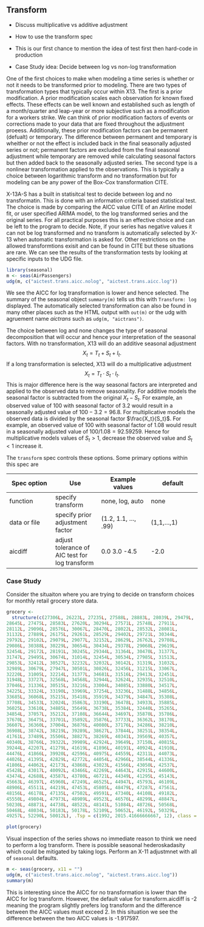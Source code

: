 ## Transform

- Discuss multiplicative vs additive adjustment

- How to use the transform spec

- This is our first chance to mention the idea of test first then hard-code in production

- Case Study idea: Decide between log vs non-log transformation

One of the first choices to make when modeling a time series is whether or not it needs to be transformed prior to modeling. 
There are two types of transformation types that typically occur within X13. 
The first is a prior modification.
A prior modification scales each observation for known fixed effects. 
These effects can be well known and established such as length of a month/quarter and leap-year or more subjective such as a modification for a workers strike.
We can think of prior modification factors of events or corrections made to your data that are fixed throughout the adjustment proeess. 
Additionally, these prior modification factors can be permanent (defualt) or temporary.
The difference between permanent and temporary is wheither or not the effect is included back in the final seasonally adjusted series or not; permanent factors are excluded from the final seasonal adjustment while temporary are removed while calculating seasonal factors but then added back to the seasonally adjusted series. 
The second type is a nonlinear transformation applied to the observations.
This is typically a choice between logarithmic transform and no transformation but for modeling can be any power of the Box-Cox transformation CITE. 

X-13A-S has a built in statisitcal test to decide between log and no transformatin.
This is done with an information criteria based statistical test. 
The choice is made by comparing the AICC value CITE of an Airline model fit, or user specified ARIMA model, to the log transformed series and the original series. 
For all practical purposes this is an effective choice and can be left to the program to decide. 
Note, if your series has negative values it can not be log transformed and no transform is automatically selected by X-13 when automatic transformation is asked for.
Other restrictions on the allowed transformtions exisit and can be found in CITE but these situations are rare.
We can see the results of the transformation tests by looking at specific inputs to the UDG file.

```r
library(seasonal)
m <- seas(AirPassengers)
udg(m, c("aictest.trans.aicc.nolog", "aictest.trans.aicc.log"))
```

We see the AICC for log transformation is lower and hence selected. 
The summary of the seasonal object `summary(m)` tells us this with `Transform: log` displayed. The automatically selected transformation can also be found in many other places such as the HTML output with `out(m)` or the udg with agruement name *aictrans* such as `udg(m, "aictrans")`. 

The choice between log and none changes the type of seasonal decomposition that will occur and hence your interpretation of the seasonal factors. 
With no transformation, X13 will do an additive seasonal adjustment
$$X_t = T_t + S_t + I_t.$$
If a long transformation is selected, X13 will do a multiplicative adjustment
$$X_t = T_t \cdot S_t \cdot I_t.$$
This is major difference here is the way seasonal factors are interpreted and applied to the observed data to remove seasonality. 
For additive models the seasonal factor is subtracted from the original $X_t - S_t$. 
For example, an observed value of 100 with seasonal factor of 3.2 would result in a seasonally adjusted value of $100 - 3.2 = 96.8$.
For multiplicative models the observed data is divided by the seasonal factor $\frac{X_t}{S_t}$. 
For example, an observed value of 100 with seasonal factor of 1.08 would result in a seasonally adjusted value of $100 / 1.08 = 92.59259$.
Hence for multiplicative models values of $S_t>1$, decrease the observed value and $S_t < 1$ increase it.

The `transform` spec controls these options. 
Some primary options within this spec are 

Spec option | Use | Example values | default
------------|------------|-------------|-------------
function    | specify transform | none, log, auto | none
data or file | specify prior adjustment factor | (1.2, 1.1, ..., .99) | (1,1,...,1)
aicdiff | adjust tolerance of AIC test for log transform | 0.0 3.0 -4.5 | -2.0

### Case Study

Consider the situaiton where you are trying to decide on transform choices for monthly retail grocery store data. 

```r
grocery <- 
  structure(c(27306L, 26223L, 27235L, 27588L, 28883L, 28039L, 29479L, 
28645L, 27475L, 28583L, 27620L, 30294L, 27571L, 25748L, 27911L, 
28112L, 29096L, 28576L, 30067L, 28470L, 28022L, 28532L, 28081L, 
31132L, 27889L, 26175L, 29261L, 28529L, 29402L, 29721L, 30344L, 
29792L, 29102L, 29079L, 29077L, 32152L, 28629L, 26762L, 29708L, 
29086L, 30388L, 30229L, 30654L, 30434L, 29378L, 29068L, 29619L, 
32454L, 29172L, 28191L, 30245L, 29344L, 31364L, 30470L, 31377L, 
31747L, 29495L, 30674L, 31014L, 32454L, 30534L, 27985L, 31513L, 
29853L, 32412L, 30527L, 32232L, 32032L, 30142L, 31319L, 31032L, 
32989L, 30679L, 27947L, 30501L, 30826L, 32456L, 31215L, 33067L, 
32220L, 31005L, 32214L, 31377L, 34681L, 31516L, 29413L, 32451L, 
31948L, 33727L, 32568L, 34568L, 32944L, 32624L, 32935L, 32510L, 
37046L, 31336L, 30515L, 33216L, 33004L, 34085L, 33880L, 34517L, 
34225L, 33324L, 33190L, 33969L, 37254L, 33236L, 31488L, 34856L, 
33685L, 36068L, 35215L, 35418L, 35919L, 34379L, 34847L, 35308L, 
37708L, 34533L, 32024L, 35863L, 33190L, 36478L, 34933L, 35885L, 
36025L, 33610L, 34885L, 35649L, 36738L, 35384L, 32440L, 35265L, 
34854L, 37057L, 35212L, 37108L, 36644L, 34697L, 35870L, 35786L, 
37670L, 36475L, 33701L, 35892L, 35876L, 37733L, 36362L, 38170L, 
36607L, 36360L, 37004L, 36876L, 40080L, 37176L, 34286L, 38210L, 
36908L, 38742L, 38219L, 39289L, 38627L, 37844L, 38251L, 38354L, 
41761L, 37489L, 35506L, 38827L, 38269L, 40341L, 39569L, 40357L, 
40340L, 38766L, 39322L, 39989L, 42924L, 39649L, 37150L, 40815L, 
39244L, 42207L, 41279L, 41619L, 41896L, 40191L, 40924L, 41910L, 
44476L, 41866L, 39920L, 42596L, 40975L, 44559L, 42311L, 44073L, 
44026L, 41395L, 42829L, 42772L, 44054L, 42966L, 38544L, 41336L, 
41806L, 44062L, 42173L, 43868L, 43023L, 41566L, 43050L, 42537L, 
45428L, 43017L, 40092L, 43466L, 42269L, 44643L, 42915L, 44600L, 
43474L, 42688L, 43587L, 43780L, 46721L, 44349L, 41295L, 45143L, 
45663L, 46397L, 45960L, 47249L, 46525L, 44947L, 45793L, 46109L, 
48906L, 45511L, 44219L, 47453L, 45805L, 48479L, 47287L, 47561L, 
48156L, 46178L, 47135L, 47502L, 49591L, 47340L, 44108L, 49182L, 
45550L, 49804L, 47973L, 48989L, 49523L, 46576L, 48299L, 48847L, 
50230L, 48871L, 44738L, 48522L, 48141L, 51084L, 48726L, 50568L, 
50468L, 48034L, 50183L, 50178L, 52109L, 50652L, 46192L, 50329L, 
49257L, 52290L, 50012L), .Tsp = c(1992, 2015.41666666667, 12), class = "ts")
```

```r
plot(grocery)
```

Visual inspection of the series shows no immediate reason to think we need to perform a log transform.
There is possible seasonal hederoskadasity which could be mitigated by taking logs.
Perform an X-11 adjustmnet with all of `seasonal` defaults.

```r
m <- seas(grocery, x11 = "")
udg(m, c("aictest.trans.aicc.nolog", "aictest.trans.aicc.log"))
summary(m)
```
This is interesting since the AICC for no transformation is lower than the AICC for log transform. 
However, the default value for transform.aicdiff is -2 meaning the program slightly prefers log transform and the difference between the AICC values must exceed 2. 
In this situation we see the difference between the two AICC values is -1.917597.

